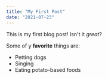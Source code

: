 ```yaml
---
title: "My First Post"
date: "2021-07-23"
---
```


This is my first blog post! Isn't it _great_?

Some of y **favorite** things are:

- Petting dogs
- Singing
- Eating potato-based foods
